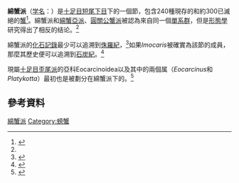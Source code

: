 {{AutoTaxobox
| fossil_range = {{fossil_range|侏羅紀|現在|earliest=密西西比紀}}
| image = Sponge crab eating a sea urchin.jpg
| image_caption = [[擬綿蟹|擬綿蟹]]在吃海膽
| taxon = Dromiacea
| authority = [[Wilhem_de_Haan|Da Haan]], 1833
| subdivision_ranks = 亚科
| subdivision =
*[[Dakoticancroidea|Dakoticancroidea]] †
*[[綿蟹總科|綿蟹總科]]
*[[Glaessneropsoidea|Glaessneropsoidea]] †
*[[人面綿蟹總科|人面綿蟹總科]]
*[[人面蟹總科|人面蟹總科]]
}}

'''綿蟹派'''（[[学名|学名]]：{{lang|la|Dromiacea}}）是[[十足目|十足目]][[短尾下目|短尾下目]]下的一個節，包含240種現存的和約300已滅絕的[[蟹|蟹]]<ref name="Grave">{{cite journal |journal=[[Raffles_Bulletin_of_Zoology|Raffles Bulletin of Zoology]] |year=2009 |volume=Suppl. 21 |pages=1–109 |title=A classification of living and fossil genera of decapod crustaceans |first1=Sammy |last1=de Grave |first2=N. Dean |last2=Pentcheff |first3=Shane T. |last3=Ahyong |language=en |url=http://rmbr.nus.edu.sg/rbz/biblio/s21/s21rbz1-109.pdf |display-authors=etal |access-date=2013-04-12 |archive-date=2011-06-06 |archive-url=https://web.archive.org/web/20110606064728/http://rmbr.nus.edu.sg/rbz/biblio/s21/s21rbz1-109.pdf |dead-url=no }}</ref>。綿蟹派和[[綿蟹亞派|綿蟹亞派]]、[[圓關公蟹派|圓關公蟹派]]被認為來自同一個[[單系群|單系群]]，但是[[形態學|形態學]]研究得出了相反的结论。<ref name="Grave"/>

綿蟹派的[[化石記錄|化石記錄]]最少可以追溯到[[侏羅紀|侏羅紀]]，<ref>{{cite journal |title=On the influence of fishes on the evolution of benthic crustaceans |author=J. W. Wägele |journal=[[Journal_of_Zoological_Systematics_and_Evolutionary_Research|Journal of Zoological Systematics and Evolutionary Research]] |volume=27 |issue=4 |pages=297–309 |doi=10.1111/j.1439-0469.1989.tb00352.x}}</ref>如果''Imocaris''被確實為該節的成員，那麼其歷史便可以追溯到[[石炭紀|石炭紀]]。<ref>{{cite journal |author=[[Frederick_Schram|Frederick Schram]] & Royal Mapes |year=1984 |title=''Imocaris tuberculata'', n. gen., n. sp. (Crustacea: Decapoda) from the upper Mississippian Imo Formation, Arkansas |journal=[[Transactions_of_the_San_Diego_Society_of_Natural_History|Transactions of the San Diego Society of Natural History]] |volume=20 |issue=11 |pages=165–168}}</ref>

現屬[[十足目|十足目]][[歪尾派|歪尾派]]的亞科Eocarcinoidea以及其中的兩個属（''Eocarcinus''和''Platykotta''）最初也是被劃分在綿蟹派下的。<ref name="Chablais">{{cite journal |author=Jérôme Chablais, Rodney M. Feldmann & Carrie E. Schweitzer |year=2011 |title=A new Triassic decapod, ''Platykotta akaina'', from the Arabian shelf of the northern United Arab Emirates: earliest occurrence of the Anomura |journal=[[Paläontologische_Zeitschrift|Paläontologische Zeitschrift]] |volume=85 |pages=93–102 |doi=10.1007/s12542-010-0080-y |url=http://decapoda.nhm.org/pdfs/31744/31744.pdf |format=[[Portable_Document_Format|PDF]] |access-date=2013-04-12 |archive-date=2017-07-03 |archive-url=https://web.archive.org/web/20170703125836/https://decapoda.nhm.org/pdfs/31744/31744.pdf |dead-url=no }}</ref>

==參考資料==
{{reflist}}

{{Brachyura}}
{{Taxonbar|from=Q2441028}}

[[Category:綿蟹派|]]
[[Category:螃蟹|Category:螃蟹]]